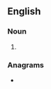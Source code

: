 ==English==

===Noun===
{{head|en|noun form}}

# {{plural of|foreshore|lang=en}}

===Anagrams===
* {{anagrams|en|a=eefhoorrss|forehorses}}